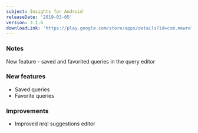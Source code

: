 ```yaml
---
subject: Insights for Android
releaseDate: '2019-03-05'
version: 3.1.6
downloadLink: 'https://play.google.com/store/apps/details?id=com.newrelic.insights'
---
```


### Notes

New feature - saved and favorited queries in the query editor

### New features

* Saved queries
* Favorite queries

### Improvements

* Improved nrql suggestions editor
